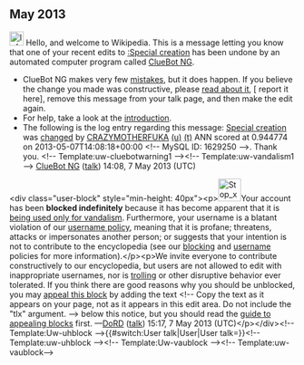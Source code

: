 <article id="39325745" title=User talk:CRAZYMOTHERFUKA>
	<talkpage id="39325745" title="User talk:CRAZYMOTHERFUKA">


== May 2013 ==
[[Image:Information.svg|left|25px|alt=|link=]] Hello, and welcome to Wikipedia. This is a message letting you know that one of your recent edits to [[:Special creation]] has been undone by an automated computer program called [[User:ClueBot NG|ClueBot NG]].
{{clear}}
* ClueBot NG makes very few [[User:ClueBot NG#Information About False Positives|mistakes]], but it does happen. If you believe the change you made was constructive, please [[User:ClueBot NG#Information About False Positives|read about it]], [{{User:ClueBot NG/Warnings/FPReport|1629250}} report it here], remove this message from your talk page, and then make the edit again.
* For help, take a look at the [[Wikipedia:Introduction|introduction]].
* The following is the log entry regarding this message: [[Special creation]] was [http://en.wikipedia.org/w/index.php?title=Special+creation&amp;diff=553957625&amp;oldid=540942790 changed] by [[Special:Contributions/CRAZYMOTHERFUKA|CRAZYMOTHERFUKA]] [[User:CRAZYMOTHERFUKA|(u)]] [[User talk:CRAZYMOTHERFUKA|(t)]] ANN scored at 0.944774 on 2013-05-07T14:08:18+00:00 &lt;!-- MySQL ID: 1629250 --&gt;. Thank you. &lt;!-- Template:uw-cluebotwarning1 --&gt;&lt;!-- Template:uw-vandalism1 --&gt; [[User:ClueBot NG|ClueBot NG]] ([[User talk:ClueBot NG|talk]]) 14:08, 7 May 2013 (UTC)


&lt;div class=&quot;user-block&quot; style=&quot;min-height: 40px&quot;&gt;&lt;p&gt;[[File:Stop x nuvola.svg|left|40px|alt=|link=]]Your account has been '''blocked indefinitely''' because it has become apparent that it is [[Wikipedia:Vandalism-only account|being used only for vandalism]]. Furthermore, your username is a blatant violation of our [[Wikipedia:Username policy|username policy]], meaning that it is profane; threatens, attacks or impersonates another person; or suggests that your intention is not to contribute to the encyclopedia (see our [[Wikipedia:Blocking policy|blocking]] and [[Wikipedia:Username|username]] policies for more information).&lt;/p&gt;&lt;p&gt;We invite everyone to contribute constructively to our encyclopedia, but users are not allowed to edit with inappropriate usernames, nor is [[Internet trolling|trolling]] or other disruptive behavior ever tolerated. If you think there are good reasons why you should be unblocked, you may [[Wikipedia:Appealing a block|appeal this block]] by adding the text &lt;!-- Copy the text as it appears on your page, not as it appears in this edit area. Do not include the &quot;tlx&quot; argument. --&gt;{{tlx|unblock-un|2=''new username''|3=reason=''Your reason here &amp;#126;&amp;#126;&amp;#126;&amp;#126;''}} below this notice, but you should read the [[Wikipedia:Guide to appealing blocks|guide to appealing blocks]] first. ​—[[User:DoRD|DoRD]] ([[User talk:DoRD|talk]])​ 15:17, 7 May 2013 (UTC)&lt;/p&gt;&lt;/div&gt;&lt;!-- Template:Uw-uhblock --&gt;{{#switch:User talk|User|User talk=[[Category:Wikipedians who are indefinitely blocked for a violation of the username policy|{{PAGENAME}}]]}}{{z13}}&lt;!-- Template:uw-uhblock --&gt;&lt;!-- Template:Uw-vaublock --&gt;[[Category:Wikipedians who are indefinitely blocked for a violation of the username policy|{{PAGENAME}}]]{{z18}}&lt;!-- Template:uw-vaublock--&gt;
	</talkpage>
</article>